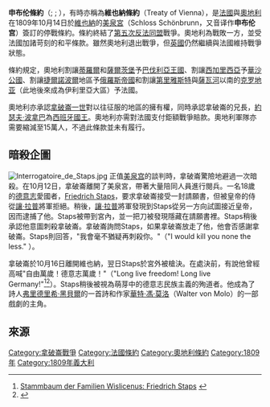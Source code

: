 {{Link style|time=2015-12-13T14:37:03+00:00}}
{{distinguish2|[[法蘭西第一帝國|法國]]與[[普魯士|普魯士]]的同盟條約，1805年12月15日簽訂於申布倫宮}}
'''申布伦條約'''（{{lang-en|Treaty of Schönbrunn}}; {{lang-fr|Traité de Schönbrunn}}; {{lang-de|Friede von Schönbrunn}}），有時亦稱為'''維也納條約'''（Treaty of Vienna），是[[法蘭西第一帝國|法國]]與[[奧地利帝國|奧地利]]在1809年10月14日於[[維也納|維也納]]的[[美泉宮|美泉宮]]（Schloss Schönbrunn，又音译作'''申布伦宫'''）簽訂的停戰條約。條約終結了[[第五次反法同盟|第五次反法同盟]]戰爭。奧地利為戰敗一方，並受法國加諸苛刻的和平條款。雖然奧地利退出戰爭，但[[英國|英國]]仍然繼續與法國維持戰爭狀態。

條約規定，奧地利割讓[[蒂羅爾|蒂羅爾]]和[[薩爾茨堡|薩爾茨堡]]予[[巴伐利亞王國|巴伐利亞王國]]、割讓[[西里西亞|西加里西亞]]予[[華沙公國|華沙公國]]、割讓[[捷爾諾波爾州|捷爾諾波爾]]地區予[[俄羅斯帝國|俄羅斯帝國]]和割讓[[第里雅斯特|第里雅斯特]]與[[薩瓦河|薩瓦河]]以南的[[克罗地亚|克罗地亚]]（此地後來成為伊利里亞大區）予法國。

奧地利亦承認[[拿破崙一世|拿破崙一世]]對以往征服的地區的擁有權，同時承認拿破崙的兄長，[[約瑟夫·波拿巴|約瑟夫·波拿巴]]為[[西班牙|西班牙]][[西班牙君主|國王]]。奧地利亦需對法國支付鉅額戰爭賠款。奧地利軍隊亦需要縮減至15萬人，不過此條款並未有履行。

==暗殺企圖==
[[File:Interrogatoire_de_Staps.jpg|thumb]]
正值[[美泉宫|美泉宫]]的談判時，拿破崙驚險地避過一次暗殺。在10月12日，拿破崙離開了美泉宮，帶著大量陪同人員進行閱兵。一名18歲的[[德意志|德意志]]愛國者，[[:en:Friedrich_Staps|Friedrich Staps]]，要求拿破崙接受一封請願書，但被皇帝的侍從[[讓·拉普|讓·拉普]]將軍拒絕。稍後，[[讓·拉普|讓·拉普]]將軍發現到Staps從另一方向試圖接近皇帝，因而逮捕了他。Staps被帶到宮內，並一把刀被發現隱藏在請願書裡。Staps稍後承認他意圖刺殺拿破崙。拿破崙詢問Staps，如果拿破崙放走了他，他會否感謝拿破崙。Staps則回答，"我會毫不猶疑再刺殺你。"（"I would kill you none the less." ）。

拿破崙於10月16日離開維也納，翌日Staps於宮外被槍決。在處決前，有說他曾經高喊"自由萬歲！德意志萬歲！"（"Long live freedom! Long live Germany!"<ref>[http://www.wislicenus.info/friedrich_staps.htm Stammbaum der Familien Wislicenus: Friedrich Staps] {{webarchive|url=https://web.archive.org/web/20080611164733/http://www.wislicenus.info/friedrich_staps.htm |date=2008-06-11 }}</ref><ref>{{Cite web |url=http://www.histoire-empire.org/articles/staps/staps.htm |title=L'attentat de Staps |accessdate=2010-07-07 |archive-date=2011-07-19 |archive-url=https://web.archive.org/web/20110719035454/http://www.histoire-empire.org/articles/staps/staps.htm |dead-url=no }}</ref>）。Staps稍後被視為萌芽中的德意志民族主義的殉道者。他成為了詩人[[弗里德里希·黑貝爾|弗里德里希·黑貝爾]]的一首詩和作家[[:en:Walter_von_Molo|華特·馮·莫洛]]（Walter von Molo）的一部戲劇的主角。

==來源==
{{wikisource}}
{{reflist}}

{{Napoleonic Wars}}

{{DEFAULTSORT:Schönbrunn}}
[[Category:拿破崙戰爭|Category:拿破崙戰爭]]
[[Category:法國條約|Category:法國條約]]
[[Category:奧地利條約|Category:奧地利條約]]
[[Category:1809年|Category:1809年]]
[[Category:1809年義大利|Category:1809年義大利]]